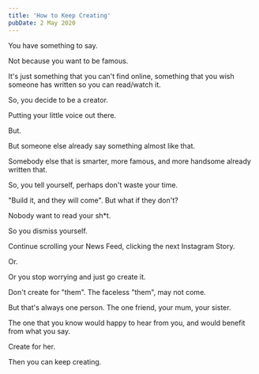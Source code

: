 ```yaml
---
title: 'How to Keep Creating'
pubDate: 2 May 2020
---
```


<div className="font-serif text-lg">

You have something to say.

Not because you want to be famous.

It's just something that you can't find online, something that you wish someone has written so you can read/watch it.

So, you decide to be a creator.

Putting your little voice out there.

But.

But someone else already say something almost like that.

Somebody else that is smarter, more famous, and more handsome already written that.

So, you tell yourself, perhaps don't waste your time.

"Build it, and they will come". But what if they don't?

Nobody want to read your sh\*t.

So you dismiss yourself.

Continue scrolling your News Feed, clicking the next Instagram Story.

Or.

Or you stop worrying and just go create it.

Don't create for "them". The faceless "them", may not come.

But that's always one person. The one friend, your mum, your sister.

The one that you know would happy to hear from you, and would benefit from what you say.

Create for her.

Then you can keep creating.

</div>
